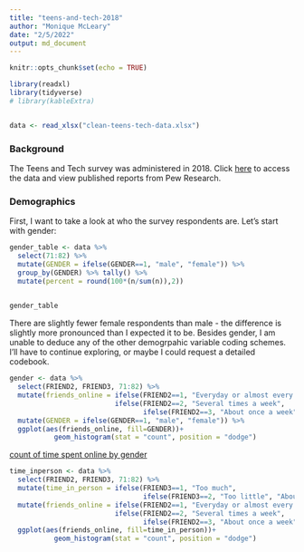 ```yaml
---
title: "teens-and-tech-2018"
author: "Monique McLeary"
date: "2/5/2022"
output: md_document
---
```


```r
knitr::opts_chunk$set(echo = TRUE)

library(readxl)
library(tidyverse)
# library(kableExtra)


data <- read_xlsx("clean-teens-tech-data.xlsx")

```

### Background

The Teens and Tech survey was administered in 2018. Click [here](https://www.pewresearch.org/internet/dataset/teens-and-tech-survey-2018/) to access the data and view published reports from Pew Research.


### Demographics

First, I want to take a look at who the survey respondents are. Let's start with gender:

```r

gender_table <- data %>% 
  select(71:82) %>% 
  mutate(GENDER = ifelse(GENDER==1, "male", "female")) %>% 
  group_by(GENDER) %>% tally() %>% 
  mutate(percent = round(100*(n/sum(n)),2)) 
  

gender_table
```

There are slightly fewer female respondents than male - the difference is slightly more pronounced than I expected it to be. Besides gender, I am unable to deduce any of the other demogrpahic variable coding schemes. I'll have to continue exploring, or maybe I could request a detailed codebook.

```r

gender <- data %>% 
  select(FRIEND2, FRIEND3, 71:82) %>% 
  mutate(friends_online = ifelse(FRIEND2==1, "Everyday or almost every day", 
                          ifelse(FRIEND2==2, "Several times a week", 
                                 ifelse(FRIEND2==3, "About once a week", "Less often")))) %>% 
  mutate(GENDER = ifelse(GENDER==1, "male", "female")) %>% 
  ggplot(aes(friends_online, fill=GENDER))+
           geom_histogram(stat = "count", position = "dodge")


```

[count of time spent online by gender](teens-tech-2018_files/figure-markdown_strict/unnamed-chunk-1-1.png)

```r

time_inperson <- data %>% 
  select(FRIEND2, FRIEND3, 71:82) %>% 
  mutate(time_in_person = ifelse(FRIEND3==1, "Too much",
                                 ifelse(FRIEND3==2, "Too little", "About the right amount"))) %>% 
  mutate(friends_online = ifelse(FRIEND2==1, "Everyday or almost every day", 
                          ifelse(FRIEND2==2, "Several times a week", 
                                 ifelse(FRIEND2==3, "About once a week", "Less often")))) %>% 
  ggplot(aes(friends_online, fill=time_in_person))+
           geom_histogram(stat = "count", position = "dodge")
```

